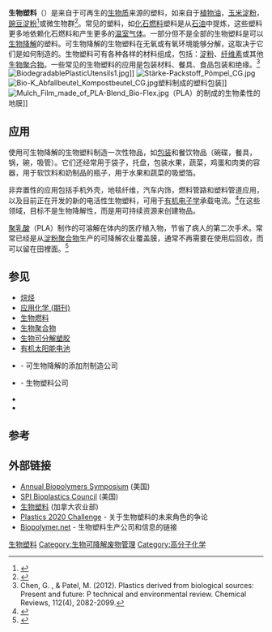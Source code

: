 {{noteTA|1=zh-hans:塑料;zh-hant:塑膠}}
'''生物塑料'''（{{lang-en|Bioplastic}}）是来自于可再生的[[生物质|生物质]]来源的塑料，如来自于[[植物油|植物油]]，[[玉米淀粉|玉米淀粉]]，[[豌豆|豌豆]][[淀粉|淀粉]]<ref>{{cite web
|url=http://cordis.europa.eu/search/index.cfm?fuseaction=proj.document&CFTOKEN=19120617&PJ_RCN=7901178&CFID=6808047
|title=Development of a pea starch film with trigger biodegradation properties for agricultural applications
|date=2008-11-30
|publisher=CORDIS services
|accessdate=2009-11-24
|archive-date=2013-12-24
|archive-url=https://web.archive.org/web/20131224130423/http://cordis.europa.eu/search/index.cfm?fuseaction=proj.document&CFTOKEN=19120617&PJ_RCN=7901178&CFID=6808047
|dead-url=yes
}}</ref>或微生物群<ref>{{Cite journal
|journal=Applied Biochemistry and Biotechnology
|url=http://www.springerlink.com/content/g38w61535m5841nx/
|title=Accumulation of biopolymers in activated sludge biomass
|volume=78
|pages=389–399
|authors=Hong Chua1, Peter H. F. Yu, and Chee K. Ma
|publisher=Humana Press Inc.
|issn=0273-2289
|doi=10.1385/ABAB:78:1-3:389
|date=1999-03
|accessdate=2009-11-24
}}{{Dead link|date=2020年3月 |bot=InternetArchiveBot |fix-attempted=yes }}</ref>。常见的塑料，如[[化石燃料|化石燃料]]塑料是从[[石油|石油]]中提炼，这些塑料更多地依赖化石燃料和产生更多的[[温室气体|温室气体]]。一部分但不是全部的生物塑料是可以[[生物降解|生物降解]]的塑料。可生物降解的生物塑料在无氧或有氧环境能够分解，这取决于它们是如何制造的。生物塑料可有各种各样的材料组成，包括：[[淀粉|淀粉]]、[[纤维素|纤维素]]或其他[[生物聚合物|生物聚合物]]。一些常见的生物塑料的应用是包装材料、餐具、食品包装和绝缘。<ref>Chen, G. , & Patel, M. (2012). Plastics derived from biological sources: Present and future: P technical and environmental review. Chemical Reviews, 112(4), 2082-2099.</ref>
{{Quote box
|title = [[IUPAC命名法|IUPAC命名法]]
|quote = 来自[[生物质|生物质]]的生物基聚合物，或者从生物质衍生的单体生成，和在其<br/>处理过程中的某一个阶段成为成品产品，可以被流程所塑造。

注1: 生物塑料通常被用作来自化石资源聚合物的对立面。

注2: 生物塑料具有误导性，因为它表明任何来自生物质的聚合物<br/>是“环境友好型”。

注3: 不鼓励使用术语“生物塑料”，而应使用“生物基聚合物”。

注4: 类似于石油基聚合物，生物基聚合物并不意味着具有任何<br/>对于环境的优势，除非比较各自的生命周期评估是有利的。<ref>{{cite journal|title=Terminology for biorelated polymers and applications (IUPAC Recommendations 2012)|journal=[[Pure_and_Applied_Chemistry|Pure and Applied Chemistry]]|year=2012|volume=84|issue=2|pages=377-410|doi=10.1351/PAC-REC-10-12-04|url=http://pac.iupac.org/publications/pac/pdf/2012/pdf/8402x0377.pdf|access-date=2013-07-25|archive-date=2015-03-19|archive-url=https://web.archive.org/web/20150319032817/http://pac.iupac.org/publications/pac/pdf/2012/pdf/8402x0377.pdf|dead-url=no}}</ref>
}}
[[Image:BiodegradablePlasticUtensils1.jpg|thumb]]]]
[[File:Stärke-Packstoff_Pömpel_CG.jpg|thumb]]
[[File:Bio-K_Abfallbeutel_Kompostbeutel_CG.jpg|thumb]]塑料制成的塑料包装]]
[[File:Mulch_Film_made_of_PLA-Blend_Bio-Flex.jpg|thumb]]（PLA）的制成的生物柔性的地膜]]

== 应用 ==
使用可生物降解的生物塑料制造一次性物品，如[[包装|包装]]和餐饮物品（碗碟，餐具，锅，碗，吸管）。它们还经常用于袋子，托盘，包装水果，蔬菜，鸡蛋和肉类的容器，用于软饮料和奶制品的瓶子，用于水果和蔬菜的吸塑箔。

非弃置性的应用包括手机外壳，地毯纤维，汽车内饰，燃料管路和塑料管道应用，以及目前正在开发的新的电活性生物塑料，可用于[[有机电子学|有机电子学]]承载电流。<ref>{{cite web | title = Electroactive Bioplastics Flex Their Industrial Muscle | date = December 2005 | publisher = [[USDA|USDA]] Agricultural Research Service | work = News & Events | first = Jan | last = Suszkiw | url = http://www.ars.usda.gov/is/AR/archive/dec05/plastic1205.htm | accessdate = 2011-11-28 | archive-date = 2014-04-30 | archive-url = https://web.archive.org/web/20140430091544/http://www.ars.usda.gov/is/AR/archive/dec05/plastic1205.htm | dead-url = no }}</ref>在这些领域，目标不是生物降解性，而是用可持续资源来创建物品。

[[聚乳酸|聚乳酸]]（PLA）制作的可溶解在体内的医疗植入物，节省了病人的第二次手术。常常已经是从[[淀粉|淀粉]][[聚合物|聚合物]]生产的可降解农业覆盖膜，通常不再需要在使用后回收，而可以留在田裡面。<ref>{{cite web |author=Ceresana Research |url=http://www.ceresana.com/en/market-studies/plastics/bioplastics/ |title=Ceresana Research – Market Study Bioplastics |publisher=Ceresana.com |date= |accessdate=2011-08-14 |archive-url=https://web.archive.org/web/20171104212623/http://www.ceresana.com/en/market-studies/plastics/bioplastics |archive-date=2017-11-04 |dead-url=yes }}</ref>

== 参见 ==
{{Portal box|可持续发展|生态}}
* [[烷烃|烷烃]]
* [[应用化学_(期刊)|应用化学 (期刊)]]
* [[生物燃料|生物燃料]]
* [[生物聚合物|生物聚合物]]
* [[生物可分解塑胶|生物可分解塑胶]]
* [[有机太阳能电池|有机太阳能电池]]
* {{link-en|BioSphere Plastic|BioSphere Plastic}} - 可生物降解的添加剂制造公司
* {{link-en|Cereplast|Cereplast}} - 生物塑料公司
* {{link-en|Ingeo|Ingeo}} 
* {{link-en|Solegear生物塑料公司|Solegear Bioplastics}}

== 参考 ==
{{reflist}}

== 外部链接 ==
* [http://www.biopolymersummit.com Annual Biopolymers Symposium] {{Wayback|url=http://www.biopolymersummit.com/ |date=20200925054009 }} (美国) {{En}}
* [https://web.archive.org/web/20181230052311/http://bioplasticscouncil.org/ SPI Bioplastics Council] (美国) {{En}}
*[http://www.agr.gc.ca/misb/spec/index_e.php?s1=bio&page=plast2 生物塑料]{{Dead link|date=2020年7月 |bot=InternetArchiveBot |fix-attempted=yes }} (加拿大农业部) {{En}}
*[http://www.plastics2020challenge.com/questions/question/do_bio-plastics_represent_the_solution_for_the_future/#/images/sized/images/uploads/sugarcane-404x276.jpg Plastics 2020 Challenge] {{Wayback|url=http://www.plastics2020challenge.com/questions/question/do_bio-plastics_represent_the_solution_for_the_future/#/images/sized/images/uploads/sugarcane-404x276.jpg |date=20091206033742 }} {{En}} - 关于生物塑料的未来角色的争论
*[http://www.biopolymer.net/ Biopolymer.net] {{Wayback|url=http://www.biopolymer.net/ |date=20141125104345 }} {{En}} - 生物塑料生产公司和信息的链接

{{塑料}}
{{包裝}}

[[Category:生物塑料|]]
[[Category:生物可降解废物管理|Category:生物可降解废物管理]]
[[Category:高分子化学|Category:高分子化学]]